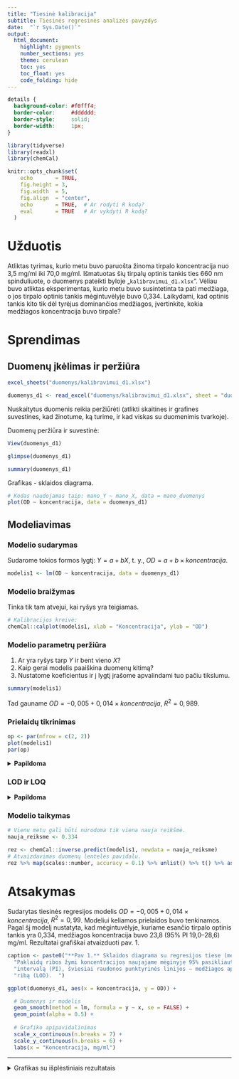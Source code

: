 ---
title: "Tiesinė kalibracija"
subtitle: Tiesinės regresinės analizės pavyzdys
date:  "`r Sys.Date()`"
output: 
  html_document: 
    highlight: pygments
    number_sections: yes
    theme: cerulean
    toc: yes
    toc_float: yes
    code_folding: hide
---

```{css, echo=FALSE}
details {
  background-color: #f0fff4;
  border-color:     #dddddd;
  border-style:     solid;
  border-width:     1px;
}
```

```{r setup, include=FALSE}
library(tidyverse)
library(readxl)
library(chemCal)

knitr::opts_chunk$set(
    echo       = TRUE,
    fig.height = 3, 
    fig.width  = 5, 
    fig.align  = "center",
    echo       = TRUE,  # Ar rodyti R kodą?
    eval       = TRUE   # Ar vykdyti R kodą?
  )
```

# Užduotis

Atliktas tyrimas, kurio metu buvo paruošta žinoma tirpalo koncentracija nuo 3,5 mg/ml iki 70,0 mg/ml. Išmatuotas šių tirpalų optinis tankis ties 660 nm spinduliuote, o duomenys pateikti byloje „`kalibravimui_d1.xlsx`“.
Vėliau buvo atliktas eksperimentas, kurio metu buvo susintetinta ta pati medžiaga, o jos tirpalo optinis tankis mėgintuvėlyje buvo 0,334. Laikydami, kad optinis tankis kito tik dėl tyrėjus dominančios medžiagos, įvertinkite, kokia medžiagos koncentracija buvo tirpale?

 
# Sprendimas

## Duomenų įkėlimas ir peržiūra

```{r, eval=FALSE}
excel_sheets("duomenys/kalibravimui_d1.xlsx")
```

```{r}
duomenys_d1 <- read_excel("duomenys/kalibravimui_d1.xlsx", sheet = "duomenys")
```

Nuskaitytus duomenis reikia peržiūrėti (atlikti skaitines ir grafines suvestines, kad žinotume, ką turime, ir kad viskas su duomenimis tvarkoje).



Duomenų peržiūra ir suvestinė:

```{r eval=FALSE}
View(duomenys_d1)
```

```{r}
glimpse(duomenys_d1)
```

```{r}
summary(duomenys_d1)
```


Grafikas - sklaidos diagrama.
```{r fig.height=4}
# Kodas naudojamas taip: mano_Y ~ mano_X, data = mano_duomenys
plot(OD ~ koncentracija, data = duomenys_d1)
```



## Modeliavimas

### Modelio sudarymas

Sudarome tokios formos lygtį: $Y = a + bX$, t. y., $OD = a + b \times koncentracija$.
```{r}
modelis1 <- lm(OD ~ koncentracija, data = duomenys_d1)
```

### Modelio braižymas

Tinka tik tam atvejui, kai ryšys yra teigiamas.

```{r fig.height=3.5, fig.width=7}
# Kalibracijos kreivė:
chemCal::calplot(modelis1, xlab = "Koncentracija", ylab = "OD")
```


### Modelio parametrų peržiūra


1. Ar yra ryšys tarp $Y$ ir bent vieno $X$?
2. Kaip gerai modelis paaiškina duomenų kitimą?
3. Nustatome koeficientus ir į lygtį įrašome apvalindami tuo pačiu tikslumu.

```{r}
summary(modelis1)
```

Tad gauname $OD = -0{,}005 + 0{,}014 × koncentracija$, $R^2 = 0{,}989$.


### Prielaidų tikrinimas

```{r fig.height=5, fig.width=5}
op <- par(mfrow = c(2, 2))
plot(modelis1)
par(op)
```


<details>
<summary><b>Papildoma</b></summary>

```{r}
paklaidos <- residuals(modelis1)
```


**Ar paklaidų vidurkis lygus nuliui?**

```{r}
t.test(paklaidos)
```


**Ar paklaidos skirstosi *normaliai*?** 

```{r}
shapiro.test(paklaidos)
```


**Ar taškų sklaida yra vienoda ties kiekviena $X$ reikšme?**

```{r}
lmtest::bptest(modelis1)
```


**Ar yra išskirčių?**

```{r paged.print=FALSE}
car::outlierTest(modelis1)
```

</details>


### LOD ir LOQ

<details>
<summary><b>Papildoma</b></summary>

```{r}
lod_rez <- chemCal::lod(modelis1)
lod_rez
```

```{r}
loq_rez <- chemCal::loq(modelis1)
loq_rez
```

</details>

### Modelio taikymas

```{r}
# Vienu metu gali būti nurodoma tik viena nauja reikšmė.
nauja_reiksme <- 0.334

rez <- chemCal::inverse.predict(modelis1, newdata = nauja_reiksme)
# Atvaizdavimas duomenų lentelės pavidalu.
rez %>% map(scales::number, accuracy = 0.1) %>% unlist() %>% t() %>% as_tibble()
```


# Atsakymas

Sudarytas tiesinės regresijos modelis $OD = -0{,}005 + 0{,}014 × koncentracija$, $R^2 = 0{,}99$. Modeliui keliamos prielaidos buvo tenkinamos. Pagal šį modelį nustatyta, kad mėgintuvėlyje, kuriame esančio tirpalo optinis tankis yra 0,334, medžiagos koncentracija buvo 23,8 (95% PI 19,0–28,6) mg/ml. Rezultatai grafiškai atvaizduoti pav. 1.

```{r pav-1, echo=TRUE, fig.cap=caption}
caption <- paste0("**Pav 1.** Sklaidos diagrama su regresijos tiese (mėlyna). ",
  "Paklaidų ribos žymi koncentracijos naujajame mėginyje 95% pasikliautinąjį ",
  "intervalą (PI), šviesiai raudonos punktyrinės linijos – medžiagos aptikimo ",
  "ribą (LOD).  ")

ggplot(duomenys_d1, aes(x = koncentracija, y = OD)) +

  # Duomenys ir modelis
  geom_smooth(method = lm, formula = y ~ x, se = FALSE) +
  geom_point(alpha = 0.5) +
  
  # Grafiko apipavidalinimas
  scale_x_continuous(n.breaks = 7) +
  scale_y_continuous(n.breaks = 6) +
  labs(x = "Koncentracija, mg/ml")
```

***
<details>
<summary>Grafikas su išplėstiniais rezultatais</summary>


```{r pav-1-adv, echo=TRUE, fig.cap=caption}
caption <- paste0("**Pav 1.** Sklaidos diagrama su regresijos tiese (mėlyna). ",
  "Paklaidų ribos žymi koncentracijos naujajame mėginyje 95% pasikliautinąjį ",
  "intervalą (PI), šviesiai raudonos punktyrinės linijos – medžiagos aptikimo ",
  "ribą (LOD).  ")

ggplot(duomenys_d1, aes(x = koncentracija, y = OD)) +
  # Aptikimo riba (LOD)
  geom_vline(xintercept = lod_rez[[1]], color = "red", linetype = "dashed") +
  geom_hline(yintercept = lod_rez[[2]], color = "red", linetype = "dashed") +
  
  # Duomenys ir modelis
  geom_smooth(method = lm, formula = y ~ x, se = FALSE) +
  geom_point(alpha = 0.5) +
  
  # Naujos koncentracijos žymėjimas
  geom_vline(xintercept = rez$Prediction, color = "grey60", linetype = "dotted") +
  geom_hline(yintercept = nauja_reiksme,  color = "grey60", linetype = "dotted") +
  geom_errorbarh(
    aes(
      y = nauja_reiksme,
      xmin = min(rez$`Confidence Limits`),
      xmax = max(rez$`Confidence Limits`)
    ),
    color = "darkred", height = .06, linewidth = 1.1
  ) +
  
  # Grafiko apipavidalinimas
  scale_x_continuous(n.breaks = 7) +
  scale_y_continuous(n.breaks = 6) +
  labs(x = "Koncentracija, mg/ml")
```
</details>
